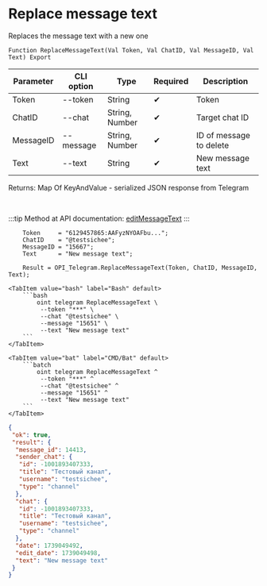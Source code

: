 ﻿---
sidebar_position: 14
---


# Replace message text
 Replaces the message text with a new one



`Function ReplaceMessageText(Val Token, Val ChatID, Val MessageID, Val Text) Export`

  | Parameter | CLI option | Type | Required | Description |
  |-|-|-|-|-|
  | Token | --token | String | &#x2714; | Token |
  | ChatID | --chat | String, Number | &#x2714; | Target chat ID |
  | MessageID | --message | String, Number | &#x2714; | ID of message to delete |
  | Text | --text | String | &#x2714; | New message text |

  
  Returns:  Map Of KeyAndValue - serialized JSON response from Telegram

<br/>

:::tip
Method at API documentation: [editMessageText](https://core.telegram.org/bots/api#editmessagetext)
:::
<br/>



```bsl title="1C:Enterprise/OneScript code example"
    Token     = "6129457865:AAFyzNYOAFbu...";
    ChatID    = "@testsichee";
    MessageID = "15667";
    Text      = "New message text";

    Result = OPI_Telegram.ReplaceMessageText(Token, ChatID, MessageID, Text);
```
 

 <Tabs>
  
    <TabItem value="bash" label="Bash" default>
        ```bash
            oint telegram ReplaceMessageText \
             --token "***" \
             --chat "@testsichee" \
             --message "15651" \
             --text "New message text"
        ```
    </TabItem>
  
    <TabItem value="bat" label="CMD/Bat" default>
        ```batch
            oint telegram ReplaceMessageText ^
             --token "***" ^
             --chat "@testsichee" ^
             --message "15651" ^
             --text "New message text"
        ```
    </TabItem>
</Tabs>


```json title="Result"
{
 "ok": true,
 "result": {
  "message_id": 14413,
  "sender_chat": {
   "id": -1001893407333,
   "title": "Тестовый канал",
   "username": "testsichee",
   "type": "channel"
  },
  "chat": {
   "id": -1001893407333,
   "title": "Тестовый канал",
   "username": "testsichee",
   "type": "channel"
  },
  "date": 1739049492,
  "edit_date": 1739049498,
  "text": "New message text"
 }
}
```

